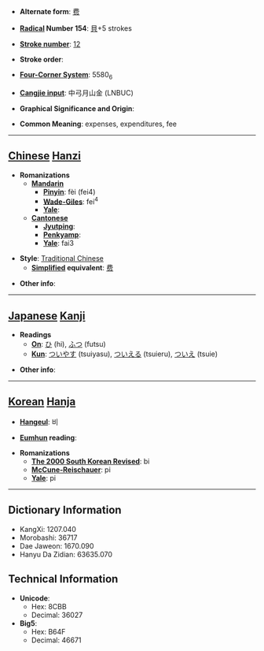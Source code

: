 * '''Alternate form''': [[费]]

* '''[[Wiktionary:Chinese radical index| Radical]] Number 154''': [[Wiktionary:Chinese radical index 貝|貝]]+5 strokes

* '''[[Wiktionary:Chinese total strokes index|Stroke number]]''': [[Wiktionary:Chinese total strokes index 12|12]]

* '''Stroke order''': 

* '''[[Wiktionary:Chinese four corner index|Four-Corner System]]''': 5580<sub>6</sub>

* '''[[Wiktionary:Chinese Cangjie index|Cangjie input]]''': 中弓月山金 (LNBUC)

* '''Graphical Significance and Origin''': 

* '''Common Meaning''': expenses, expenditures, fee

----

== [[Chinese]] [[Hanzi]] ==

* '''Romanizations'''
** '''[[Mandarin]]'''
*** '''[[Pinyin]]''': fèi (fei4)
*** '''[[Wade-Giles]]''': fei<sup>4</sup>
*** '''[[Yale]]''': 
** '''[[Cantonese]]'''
*** '''[[Jyutping]]''':
*** '''[[Penkyamp]]''': 
*** '''[[Yale]]''': fai3

* '''Style''': [[Traditional Chinese]] 
** '''[[Simplified Chinese|Simplified]] equivalent''': [[费]]

* '''Other info''': 

----

== [[Japanese]] [[Kanji]] ==

* '''Readings'''
** '''[[On]]''': [[ひ]] (hi), [[ふつ]] (futsu)
** '''[[Kun]]''': [[ついやす]] (tsuiyasu), [[ついえる]] (tsuieru), [[ついえ]] (tsuie)

* '''Other info''':  

----

== [[Korean]] [[Hanja]] ==

* '''[[Hangeul]]''': 비

* '''[[Eumhun]] reading''': 

* '''Romanizations'''
** '''[[The 2000 South Korean Revised Romanization|The 2000 South Korean Revised]]''': bi
** '''[[McCune-Reischauer]]''': pi
** '''[[Yale]]''': pi

----

== Dictionary Information ==

* KangXi: 1207.040
* Morobashi: 36717
* Dae Jaweon: 1670.090
* Hanyu Da Zidian: 63635.070

== Technical Information ==

* '''Unicode''':
** Hex: 8CBB
** Decimal: 36027
* '''Big5''':
** Hex: B64F
** Decimal: 46671